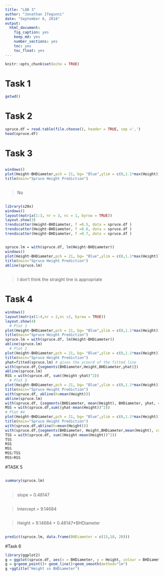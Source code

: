 ---
title: "LAB 3"
author: "Jonathan Ifegunni"
date: "September 6, 2018"
output: 
  html_document:
    fig_caption: yes
    keep_md: yes
    number_sections: yes
    toc: yes
    toc_float: yes
---

```{r setup, include=FALSE}
knitr::opts_chunk$set(echo = TRUE)
```

# Task 1 
```{r}
getwd()
```

# Task 2
```{r}
spruce.df = read.table(file.choose(), header = TRUE, sep =',')
head(spruce.df)
```

# Task 3

##
```{r}
windows()
plot(Height~BHDiameter,pch = 21, bg= "Blue",ylim = c(0,1.1*max(Height)),xlim = c(0,1.1*max(BHDiameter)),  cex = 1.2, data = spruce.df)
title(main="Spruce Height Prediction")
```

## 
 
 > 
  No 
  
##

```{r}
library(s20x)
windows()
layout(matrix(1:3, nr = 3, nc = 1, byrow = TRUE))
layout.show(3)
trendscatter(Height~BHDiameter, f =0.5, data = spruce.df )
trendscatter(Height~BHDiameter, f =0.6, data = spruce.df )
trendscatter(Height~BHDiameter, f =0.7, data = spruce.df )
```

##
```{r}
spruce.lm = with(spruce.df, lm(Height~BHDiameter))
windows()
plot(Height~BHDiameter,pch = 21, bg= "Blue",ylim = c(0,1.1*max(Height)),xlim = c(0,1.1*max(BHDiameter)),  cex = 1.2, data = spruce.df)
title(main="Spruce Height Prediction")
abline(spruce.lm)
```

##
>
  I don't think the straight line is appropriate

# Task 4
```{r}
windows()
layout(matrix(1:4,nr = 2,nc =2, byrow = TRUE))
layout.show(4)
  # Plot 1
plot(Height~BHDiameter,pch = 21, bg= "Blue",ylim = c(0,1.1*max(Height)),xlim = c(0,1.1*max(BHDiameter)),  cex = 1.2, data = spruce.df)
title(main="Spruce Height Prediction")
spruce.lm = with(spruce.df, lm(Height~BHDiameter))
abline(spruce.lm)
  # Plot 2
plot(Height~BHDiameter,pch = 21, bg= "Blue",ylim = c(0,1.1*max(Height)),xlim = c(0,1.1*max(BHDiameter)),  cex = 1.2, data = spruce.df)
title(main="Spruce Height Prediction")
yhat=fitted(spruce.lm) # gives the ycoord of the fitted line
with(spruce.df,{segments(BHDiameter,Height,BHDiameter,yhat)})
abline(spruce.lm)
RSS = with(spruce.df, sum((Height-yhat)^2))
  # Plot 3
plot(Height~BHDiameter,pch = 21, bg= "Blue",ylim = c(0,1.1*max(Height)),xlim = c(0,1.1*max(BHDiameter)),  cex = 1.2, data = spruce.df)
title(main="Spruce Height Prediction")
with(spruce.df, abline(h=mean(Height)))
abline(spruce.lm)
with(spruce.df, {segments(BHDiameter, mean(Height), BHDiameter, yhat, col = "Red")})
MSS = with(spruce.df,sum((yhat-mean(Height))^2))  
# Plot #4
plot(Height~BHDiameter,pch = 21, bg= "Blue",ylim = c(0,1.1*max(Height)),xlim = c(0,1.1*max(BHDiameter)),  cex = 1.2, data = spruce.df)
title(main="Spruce Height Prediction")
with(spruce.df,abline(h=mean(Height)))
with(spruce.df,{segments(BHDiameter, Height,BHDiameter,mean(Height), col = "Green")})
TSS = with(spruce.df, sum((Height-mean(Height))^2))  
TSS
RSS
MSS
MSS/TSS
MSS+RSS
```

#TASK 5

##

```{r}
summary(spruce.lm)
```

##
>
  slope = 0.48147
  
## 
>
 Intercept = 9.14684

## 
>
  Height = 9.14684 + 0.48147*BHDiameter
  
## 
```{r}
predict(spruce.lm, data.frame(BHDiameter = c(15,18, 20)))
```

#Task 6
```{r}
library(ggplot2)
g = ggplot(spruce.df, aes(x = BHDiameter, y = Height, colour = BHDiameter))
g = g+geom_point()+ geom_line()+geom_smooth(method="lm")
g +ggtitle("Height vs BHDiameter")
```

